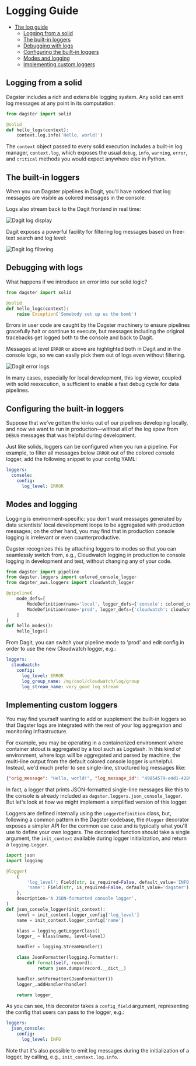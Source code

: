# Logging Guide

- [The log guide](#The-log-guide)
  - [Logging from a solid](#Logging-from-a-solid)
  - [The built-in loggers](#The-built-in-loggers)
  - [Debugging with logs](#Debugging-with-logs)
  - [Configuring the built-in loggers](#Configuring-the-built-in-loggers)
  - [Modes and logging](#Modes-and-logging)
  - [Implementing custom loggers](#Implementing-custom-loggers)

## Logging from a solid

Dagster includes a rich and extensible logging system. Any solid can emit log messages at any point
in its computation:

```python
from dagster import solid

@solid
def hello_logs(context):
    context.log.info('Hello, world!')
```

The `context` object passed to every solid execution includes a built-in log manager, `context.log`,
which exposes the usual `debug`, `info`, `warning`, `error`, and `critical` methods you would expect
anywhere else in Python.

## The built-in loggers

When you run Dagster pipelines in Dagit, you'll have noticed that log messages are visible as
colored messages in the console:

<!--
<pre>
  <span style="color: green">2019-05-31 15:11:48</span> -{" "}
  <span style="color:blue">dagster</span> - <span style="color:grey">INFO</span>{" "}
  - orig_message = "Hello, world!" log_message_id =
  "49854579-e4d1-4289-8453-b3e177b20056" log_timestamp =
  "2019-05-31T22:11:48.376372" run_id = "4542c167-1b8c-40c7-b9b6-434b882ba734"
  pipeline = "hello_logs_pipeline" step_key = "hello_logs.compute" solid =
  "hello_logs" solid_definition = "hello_logs"
</pre>
-->

Logs also stream back to the Dagit frontend in real time:

![Dagit log display](/assets/images/learn/guides/logging/logging.png)

Dagit exposes a powerful facility for filtering log messages based on free-text search and log
level:

![Dagit log filtering](/assets/images/learn/guides/logging/logging2.png)

## Debugging with logs

What happens if we introduce an error into our solid logic?

```python
from dagster import solid

@solid
def hello_logs(context):
    raise Exception('Somebody set up us the bomb')
```

Errors in user code are caught by the Dagster machinery to ensure pipelines gracefully halt or
continue to execute, but messages including the original tracebacks get logged both to the console
and back to Dagit.

<!--
<pre>
  <span style="color:green">2019-05-31 15:26:31</span> -{" "}
  <span style="color:blue">dagster</span> -{" "}
  <span style="color:grey">ERROR</span> -
  <span style="color:red">
    {" "}
    orig_message = "Execution of step \"hello_error.compute\" failed." log_message_id
    = "7eb6836b-f91e-4cdc-a82b-906dbf2fd0a5" log_timestamp = "2019-09-04T03:15:48.695104"
    run_id = "9f38a6dc-fab7-408d-8692-5126c89b4fc0" pipeline = "hello_error_pipeline"
    execution_epoch_time = 1567566948.6136389 step_key = "hello_error.compute" solid
    = "hello_error" solid_definition = "hello_error" dagster_event = {`{"event_specific_data": [["Exception: Somebody set up us the bomb\n", ["  File \"/Users/sashankthupukari/projects/dagster/python_modules/dagster/dagster/core/errors.py\", line 104, in user_code_error_boundary\n    yield\n", "  File \"/Users/sashankthupukari/projects/dagster/python_modules/dagster/dagster/core/engine/engine_inprocess.py\", line 571, in _user_event_sequence_for_step_compute_fn\n    for event in gen:\n", "  File \"/Users/sashankthupukari/projects/dagster/python_modules/dagster/dagster/core/execution/plan/compute.py\", line 75, in _execute_core_compute\n    for step_output in _yield_compute_results(compute_context, inputs, compute_fn):\n", "  File \"/Users/sashankthupukari/projects/dagster/python_modules/dagster/dagster/core/execution/plan/compute.py\", line 52, in _yield_compute_results\n    for event in user_event_sequence:\n", "  File \"/Users/sashankthupukari/projects/dagster/python_modules/dagster/dagster/core/definitions/decorators.py\", line 340, in compute\n    result = fn(context, **kwargs)\n", "  File \"/Users/sashankthupukari/projects/dagster-playground/hello_dag.py\", line 6, in hello_error\n    raise Exception('Somebody set up us the bomb')\n"], "Exception"], null], "event_type_value": "STEP_FAILURE", "logging_tags": {"execution_epoch_time": 1567566948.6136389, "pipeline": "hello_error_pipeline", "solid": "hello_error", "solid_definition": "hello_error", "step_key": "hello_error.compute"}, "message": "Execution of step \"hello_error.compute\" failed.", "pipeline_name": "hello_error_pipeline", "solid_handle": ["hello_error", "hello_error", null], "step_key": "hello_error.compute", "step_kind_value": "COMPUTE"}`}
    pipeline_name = "hello_error_pipeline"
  </span>
</pre>
-->

Messages at level `ERROR` or above are highlighted both in Dagit and in the console logs, so
we can easily pick them out of logs even without filtering.

![Dagit error logs](/assets/images/learn/guides/logging/logging3.png)

In many cases, especially for local development, this log viewer, coupled with solid reexecution,
is sufficient to enable a fast debug cycle for data pipelines.

## Configuring the built-in loggers

Suppose that we've gotten the kinks out of our pipelines developing locally, and now we want to run
in production—without all of the log spew from `DEBUG` messages that was helpful during development.

Just like solids, loggers can be configured when you run a pipeline. For example, to filter all
messages below `ERROR` out of the colored console logger, add the following snippet to your config
YAML:

```yaml
loggers:
  console:
    config:
      log_level: ERROR
```

## Modes and logging

Logging is environment-specific: you don't want messages generated by data scientists' local
development loops to be aggregated with production messages; on the other hand, you may find that
in production console logging is irrelevant or even counterproductive.

Dagster recognizes this by attaching loggers to modes so that you can seamlessly switch from, e.g.,
Cloudwatch logging in production to console logging in development and test, without changing any
of your code.

```python
from dagster import pipeline
from dagster.loggers import colored_console_logger
from dagster_aws.loggers import cloudwatch_logger

@pipeline(
    mode_defs=[
        ModeDefinition(name='local', logger_defs={'console': colored_console_logger}),
        ModeDefinition(name='prod', logger_defs={'cloudwatch': cloudwatch_logger})
    ]
)
def hello_modes():
    hello_logs()
```

From Dagit, you can switch your pipeline mode to 'prod' and edit config in order to use the new Cloudwatch logger, e.g.:

```yaml
loggers:
  cloudwatch:
    config:
      log_level: ERROR
      log_group_name: /my/cool/cloudwatch/log/group
      log_stream_name: very_good_log_stream
```

## Implementing custom loggers

You may find yourself wanting to add or supplement the built-in loggers so that Dagster logs
are integrated with the rest of your log aggregation and monitoring infrastructure.

For example, you may be operating in a containerized environment where container stdout is
aggregated by a tool such as Logstash. In this kind of environment, where logs will be aggregated
and parsed by machine, the multi-line output from the default colored console logger is unhelpful.
Instead, we'd much prefer to see single-line, structured log messages like:

```json
{"orig_message": "Hello, world!", "log_message_id": "49854579-e4d1-4289-8453-b3e177b20056", ...}
```

In fact, a logger that prints JSON-formatted single-line messages like this to the console is
already included as `dagster.loggers.json_console_logger`. But let's look at how we might
implement a simplified version of this logger.

Loggers are defined internally using the `LoggerDefinition` class, but, following a common pattern
in the Dagster codebase, the `@logger` decorator exposes a simpler API for the common use case and
is typically what you'll use to define your own loggers. The decorated function should take a single
argument, the `init_context` available during logger initialization, and return a `logging.Logger`.

```python
import json
import logging

@logger(
    {
        'log_level': Field(str, is_required=False, default_value='INFO'),
        'name': Field(str, is_required=False, default_value='dagster'),
    },
    description='A JSON-formatted console logger',
)
def json_console_logger(init_context):
    level = init_context.logger_config['log_level']
    name = init_context.logger_config['name']

    klass = logging.getLoggerClass()
    logger_ = klass(name, level=level)

    handler = logging.StreamHandler()

    class JsonFormatter(logging.Formatter):
        def format(self, record):
            return json.dumps(record.__dict__)

    handler.setFormatter(JsonFormatter())
    logger_.addHandler(handler)

    return logger_
```

As you can see, this decorator takes a `config_field` argument, representing the config that users
can pass to the logger, e.g.:

```yaml
loggers:
  json_console:
    config:
      log_level: INFO
```

Note that it's also possible to emit log messages during the initialization of a logger, by calling,
e.g., `init_context.log.info`.
